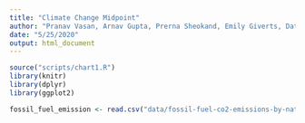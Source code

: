 ```yaml
---
title: "Climate Change Midpoint"
author: "Pranav Vasan, Arnav Gupta, Prerna Sheokand, Emily Giverts, Datta Dave"
date: "5/25/2020"
output: html_document
---
```


```r
source("scripts/chart1.R")
library(knitr)
library(dplyr)
library(ggplot2)

```

```r
fossil_fuel_emission <- read.csv("data/fossil-fuel-co2-emissions-by-nation.csv")
```

